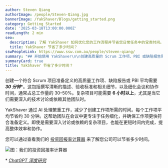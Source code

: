 ```yaml
---
author: Steven Qiang
authorImage: /people/Steven-Qiang.jpg
bannerImage: /YakShaver/Blogs/getting_started.png
category: Getting Started
date: '2025-03-18T13:00:00.000Z'
readLength: 2 min
seo:
  description: 了解 YakShaver 如何优化您的工作流程并节省您日常任务中的宝贵时间。
  title: YakShaver 节省了多少时间？
sswPeopleLink: https://www.ssw.com.au/people/steven-qiang/
summary: "## 开始使用 YakShaver\n\n创建高质量的 Scrum 工作项、PBI 或缺陷报告需要时间——平均每个项目通常需要 30 分钟，有时对于涉及深入讨论或依赖关系的复杂项目甚至超过 6 小时。\n\n## 时间分解：努力的去向\n\n* 30\u201350% 的时间花费在细化会议和协作上。\n* 任务需要清晰的描述、验收标准和完整的上下文，以满足 [准备定义](https://www.ssw.com.au/rules/have-a-definition-of-ready/)。\n\n***\n\n## YakShaver 如何帮助\n\nYakShaver 利用 AI 自动化并加速工作项的创建，处理繁重的准备工作。\n\n* 每个工作项节省约 30 分钟\n* 确保更快符合 [准备定义](https://www.ssw.com.au/rules/have-a-definition-of-ready/)\n* 提高简单和复杂任务的效率\n\n***\n\n## 查看您的潜在投资回报率\n\n想知道这对您的团队意味着什么？使用内置的 [投资回报率计算器](https://yakshaver.ai/) 估算时间和成本节省。\n"
summaryCard: true
title: YakShaver 节省了多少时间？
---
```

创建一个符合 Scrum 项目准备定义的高质量工作项、缺陷报告或 PBI 平均需要 ***30 分钟***\*。这包括撰写清晰的描述、验收标准和相关细节，以及细化会议和协作时间，通常占总工作量的 30–50%。复杂项目可能需要 **6 小时以上**，尤其是当它们需要深入的技术讨论或依赖其他团队时。

YakShaver 通过 AI 处理繁重工作，减少了创建工作项所需的时间。每个工作项平均节省约 30 分钟。这帮助团队在会议中更专注于任务细化，并确保工作项更快符合准备定义。即使是需要深入讨论或依赖的复杂项目，也能在更短时间内完成，提高整体效率和协作。

您可以通过查看我们的 [投资回报率计算器](https://yakshaver.ai) 来了解您公司可以节省多少时间。

![](/YakShaver/Blogs/ROI.png)图：我们的投资回报率计算器

\* *[ChatGPT 深度研究](https://chatgpt.com/share/67d8bdb0-0f60-800d-af20-baba64a9a2eb?)*